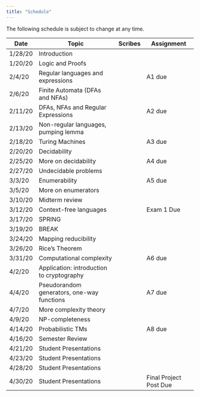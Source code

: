 ```yaml
---
title: "Schedule"
---
```

The following schedule is subject to change at any time.

| **Date** | **Topic**  | **Scribes** |  **Assignment** |
| ---------|------------|-------------|-----------------|
| 1/28/20  | Introduction |||
| 1/20/20  | Logic and Proofs |||
| 2/4/20   | Regular languages and expressions ||A1 due|
| 2/6/20   | Finite Automata (DFAs and NFAs) |||
| 2/11/20  | DFAs, NFAs and Regular Expressions ||A2 due|
| 2/13/20  | Non-regular languages, pumping lemma |||
| 2/18/20  | Turing Machines ||A3 due|
| 2/20/20  | Decidability |||
| 2/25/20  | More on decidability ||A4 due|
| 2/27/20  | Undecidable problems |||
| 3/3/20   | Enumerability ||A5 due|
| 3/5/20  | More on enumerators |||
| 3/10/20   | Midterm review |||
| 3/12/20   | Context-free languages || Exam 1 Due |
| 3/17/20  | SPRING |||
| 3/19/20  | BREAK |||
| 3/24/20  | Mapping reducibility |||
| 3/26/20  | Rice's Theorem |||
| 3/31/20  | Computational complexity ||A6 due|
| 4/2/20   | Application: introduction to cryptography |||
| 4/4/20   | Pseudorandom generators, one-way functions ||A7 due|
| 4/7/20  | More complexity theory |||
| 4/9/20  | NP-completeness |||
| 4/14/20  | Probabilistic TMs ||A8 due|
| 4/16/20  | Semester Review |||
| 4/21/20  | Student Presentations |||
| 4/23/20  | Student Presentations |||
| 4/28/20   | Student Presentations |||
| 4/30/20   | Student Presentations ||Final Project Post Due|